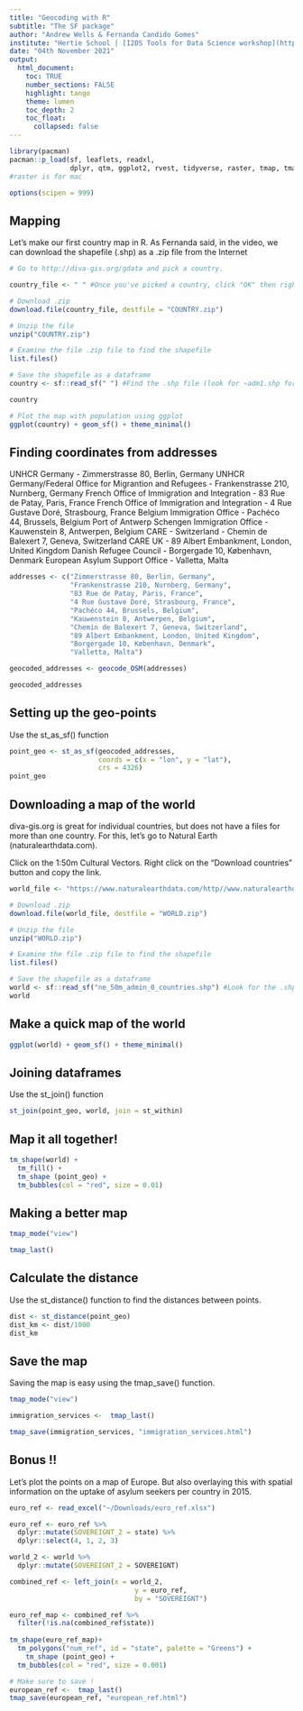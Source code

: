 ```yaml
---
title: "Geocoding with R"
subtitle: "The SF package"
author: "Andrew Wells & Fernanda Candido Gomes"
institute: "Hertie School | [I2DS Tools for Data Science workshop](https://github.com/intro-to-data-science-21-workshop)"
date: "04th November 2021"
output: 
  html_document:
    toc: TRUE
    number_sections: FALSE
    highlight: tango
    theme: lumen
    toc_depth: 2
    toc_float:
      collapsed: false 
---
```


```r
library(pacman)
pacman::p_load(sf, leaflets, readxl,
               dplyr, qtm, ggplot2, rvest, tidyverse, raster, tmap, tmaptools)
#raster is for mac

options(scipen = 999)
```

## Mapping

Let's make our first country map in R.
As Fernanda said, in the video, we can download the shapefile (.shp) as a .zip file from the Internet

```r
# Go to http://diva-gis.org/gdata and pick a country. 

country_file <- " " #Once you've picked a country, click "OK" then right click on the "Download button to "Copy Link", paste the hyperlink in the parentheses. 

# Download .zip
download.file(country_file, destfile = "COUNTRY.zip")

# Unzip the file
unzip("COUNTRY.zip")

# Examine the file .zip file to find the shapefile
list.files()

# Save the shapefile as a dataframe
country <- sf::read_sf(" ") #Find the .shp file (look for ~adm1.shp for Diva GIS files) and use the read_sf() function to convert the spacial data into a dataframe. 

country

# Plot the map with population using ggplot
ggplot(country) + geom_sf() + theme_minimal()
```

## Finding coordinates from addresses

UNHCR Germany - Zimmerstrasse 80, Berlin, Germany
UNHCR Germany/Federal Office for Migrantion and Refugees - Frankenstrasse 210, Nurnberg, Germany
French Office of Immigration and Integration - 83 Rue de Patay, Paris, France
French Office of Immigration and Integration - 4 Rue Gustave Doré, Strasbourg, France
Belgium Immigration Office - Pachéco 44, Brussels, Belgium
Port of Antwerp Schengen Immigration Office - Kauwenstein 8, Antwerpen, Belgium
CARE - Switzerland - Chemin de Balexert 7, Geneva, Switzerland
CARE UK - 89 Albert Embankment, London, United Kingdom
Danish Refugee Council - Borgergade 10, København, Denmark
European Asylum Support Office - Valletta, Malta

```r
addresses <- c("Zimmerstrasse 80, Berlin, Germany",
               "Frankenstrasse 210, Nurnberg, Germany",
               "83 Rue de Patay, Paris, France",
               "4 Rue Gustave Doré, Strasbourg, France",
               "Pachéco 44, Brussels, Belgium",
               "Kauwenstein 8, Antwerpen, Belgium",
               "Chemin de Balexert 7, Geneva, Switzerland",
               "89 Albert Embankment, London, United Kingdom",
               "Borgergade 10, København, Denmark",
               "Valletta, Malta") 

geocoded_addresses <- geocode_OSM(addresses)

geocoded_addresses
```

## Setting up the geo-points

Use the st_as_sf() function

```r
point_geo <- st_as_sf(geocoded_addresses,
                      coords = c(x = "lon", y = "lat"),
                      crs = 4326)
point_geo
```

## Downloading a map of the world
diva-gis.org is great for individual countries, but does not have a files for more than one country. For this, let's go to Natural Earth (naturalearthdata.com). 

Click on the 1:50m Cultural Vectors. Right click on the "Download countries" button and copy the link. 

```r

world_file <- "https://www.naturalearthdata.com/http//www.naturalearthdata.com/download/50m/cultural/ne_50m_admin_0_countries.zip" 

# Download .zip
download.file(world_file, destfile = "WORLD.zip")

# Unzip the file
unzip("WORLD.zip")

# Examine the file .zip file to find the shapefile
list.files()

# Save the shapefile as a dataframe
world <- sf::read_sf("ne_50m_admin_0_countries.shp") #Look for the .shp
world
```


## Make a quick map of the world

```r
ggplot(world) + geom_sf() + theme_minimal()
```


## Joining dataframes

Use the st_join() function

```r
st_join(point_geo, world, join = st_within)
```

## Map it all together!


```r
tm_shape(world) +
  tm_fill() +
  tm_shape (point_geo) +
  tm_bubbles(col = "red", size = 0.01)
```

## Making a better map


```r
tmap_mode("view")

tmap_last()
```

## Calculate the distance

Use the st_distance() function to find the distances between points.

```r
dist <- st_distance(point_geo)
dist_km <- dist/1000
dist_km
```


## Save the map

Saving the map is easy using the tmap_save() function.

```r
tmap_mode("view")

immigration_services <-  tmap_last()

tmap_save(immigration_services, "immigration_services.html")
```

## Bonus !!

Let's plot the points on a map of Europe. 
But also overlaying this with spatial information on the uptake of asylum seekers per country in 2015.

```r
euro_ref <- read_excel("~/Downloads/euro_ref.xlsx")

euro_ref <- euro_ref %>% 
  dplyr::mutate(SOVEREIGNT_2 = state) %>%
  dplyr::select(4, 1, 2, 3)

world_2 <- world %>%
  dplyr::mutate(SOVEREIGNT_2 = SOVEREIGNT)

combined_ref <- left_join(x = world_2, 
                               y = euro_ref, 
                               by = "SOVEREIGNT")

euro_ref_map <- combined_ref %>%
  filter(!is.na(combined_ref$state))
  
tm_shape(euro_ref_map)+
  tm_polygons("num_ref", id = "state", palette = "Greens") +
    tm_shape (point_geo) +
  tm_bubbles(col = "red", size = 0.001)

# Make sure to save !
european_ref <-  tmap_last()
tmap_save(european_ref, "european_ref.html")
```